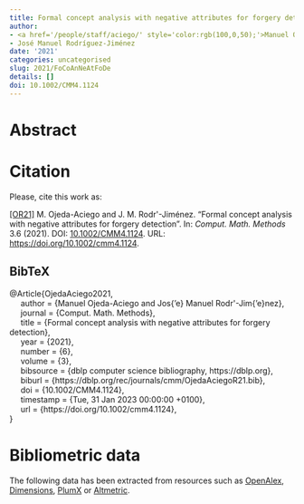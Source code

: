 ```yaml
---
title: Formal concept analysis with negative attributes for forgery detection
author:
- <a href='/people/staff/aciego/' style='color:rgb(100,0,50);'>Manuel Ojeda-Aciego</a>
- José Manuel Rodríguez-Jiménez
date: '2021'
categories: uncategorised
slug: 2021/FoCoAnNeAtFoDe
details: []
doi: 10.1002/CMM4.1124
---
```




# Abstract










# Citation
Please, cite this work as:


<a name=bib-OjedaAciego2021></a>[[OR21]](#cite-OjedaAciego2021) M. Ojeda-Aciego and J. M. Rodr\'\iguez-Jiménez. “Formal concept analysis with negative attributes for forgery detection”. In: _Comput. Math. Methods_ 3.6 (2021). DOI: [10.1002/CMM4.1124](https://doi.org/10.1002%2FCMM4.1124). URL: [https://doi.org/10.1002/cmm4.1124](https://doi.org/10.1002/cmm4.1124).

::: {.callout-note appearance="minimal" collapse=true}

## BibTeX

@Article{OjedaAciego2021,<br>&nbsp;&nbsp;&nbsp;&nbsp;  author = {Manuel Ojeda-Aciego and Jos{\a'e} Manuel Rodr\'\iguez-Jim{\a'e}nez},<br>&nbsp;&nbsp;&nbsp;&nbsp;  journal = {Comput. Math. Methods},<br>&nbsp;&nbsp;&nbsp;&nbsp;  title = {Formal concept analysis with negative attributes for forgery detection},<br>&nbsp;&nbsp;&nbsp;&nbsp;  year = {2021},<br>&nbsp;&nbsp;&nbsp;&nbsp;  number = {6},<br>&nbsp;&nbsp;&nbsp;&nbsp;  volume = {3},<br>&nbsp;&nbsp;&nbsp;&nbsp;  bibsource = {dblp computer science bibliography, https://dblp.org},<br>&nbsp;&nbsp;&nbsp;&nbsp;  biburl = {https://dblp.org/rec/journals/cmm/OjedaAciegoR21.bib},<br>&nbsp;&nbsp;&nbsp;&nbsp;  doi = {10.1002/CMM4.1124},<br>&nbsp;&nbsp;&nbsp;&nbsp;  timestamp = {Tue, 31 Jan 2023 00:00:00 +0100},<br>&nbsp;&nbsp;&nbsp;&nbsp;  url = {https://doi.org/10.1002/cmm4.1124},<br>}

:::



# Bibliometric data


The following data has been extracted from resources such as [OpenAlex](https://openalex.org/), [Dimensions](https://app.dimensions.ai/), [PlumX](https://www.elsevier.com/insights/metrics/plumx) or [Altmetric](https://www.altmetric.com/).

<div style="display: flex; justify-content: center; align-items: center; height: 100%;">
<span class="__dimensions_badge_embed__" data-doi="10.1002/CMM4.1124" data-legend="always"></span></div><script async src="https://badge.dimensions.ai/badge.js" charset="utf-8"></script>

<div style="display: flex; justify-content: center; align-items: center; height: 100%;">
<a href="https://plu.mx/plum/a/?doi=10.1002/CMM4.1124" class="plumx-details" data-site="plum" data-hide-when-empty="true">Formal concept analysis with negative attributes for forgery detection</a></div>

<div style="display: flex; justify-content: center; align-items: center; height: 100%;">
<script type="text/javascript" src="https://d1bxh8uas1mnw7.cloudfront.net/assets/embed.js"></script><div data-badge-type="medium-donut" class="altmetric-embed" data-badge-details="right" data-doi="10.1002/CMM4.1124"></div></div>


## Cites

The following graph plots the number of cites received by this work from its publication, on a yearly basis.

```r
#| echo: false
#| results: asis
#| warning: false
#| message: false
source(here::here('scripts', 'manage_publications.R'))
df <- readRDS('citation_history.rds')
plot_citation_history(df)
```



## Papers citing this work

The following is a non-exhaustive list of papers that cite this work:


<a name=bib-Devlin_2024></a>[[1]](#cite-Devlin_2024) C. Devlin, M. Morelato, and S. Baechler. “Forensic intelligence: Expanding the potential of forensic document examination”. In: _WIREs Forensic Science_ 6.5 (Jul. 2024). ISSN: 2573-9468. DOI: [10.1002/wfs2.1528](https://doi.org/10.1002%2Fwfs2.1528). URL: [http://dx.doi.org/10.1002/wfs2.1528](http://dx.doi.org/10.1002/wfs2.1528).

<a name=bib-Ojeda_Aciego_2022></a>[[2]](#cite-Ojeda_Aciego_2022) M. Ojeda-Aciego and J. M. Rodríguez-Jiménez. “Advances in Forgery Detection of Driving Licences Using Truthfulness Degrees”. In: _Computational Intelligence and Mathematics for Tackling Complex Problems 4_. Springer International Publishing, Sep. 2022, p. 145–151. ISBN: 9783031077074. DOI: [10.1007/978-3-031-07707-4_18](https://doi.org/10.1007%2F978-3-031-07707-4_18). URL: [http://dx.doi.org/10.1007/978-3-031-07707-4_18](http://dx.doi.org/10.1007/978-3-031-07707-4_18).

<a name=bib-Sokol_2023></a>[[3]](#cite-Sokol_2023) P. Sokol, Ľ. Antoni, O. Krídlo, et al. “Formal concept analysis approach to understand digital evidence relationships”. In: _International Journal of Approximate Reasoning_ 159 (Aug. 2023), p. 108940. ISSN: 0888-613X. DOI: [10.1016/j.ijar.2023.108940](https://doi.org/10.1016%2Fj.ijar.2023.108940). URL: [http://dx.doi.org/10.1016/j.ijar.2023.108940](http://dx.doi.org/10.1016/j.ijar.2023.108940).

